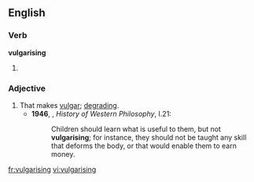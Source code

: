 
==English==

===Verb===
'''vulgarising'''

# {{present participle of|[[vulgarise]]}}

===Adjective===
{{en-adj}}

# That makes [[vulgar]]; [[degrading]].
#*'''1946''', {{w|Bertrand Russell}}, ''History of Western Philosophy'', I.21:
#*:Children should learn what is useful to them, but not '''vulgarising'''; for instance, they should not be taught any skill that deforms the body, or that would enable them to earn money.

[[fr:vulgarising]]
[[vi:vulgarising]]